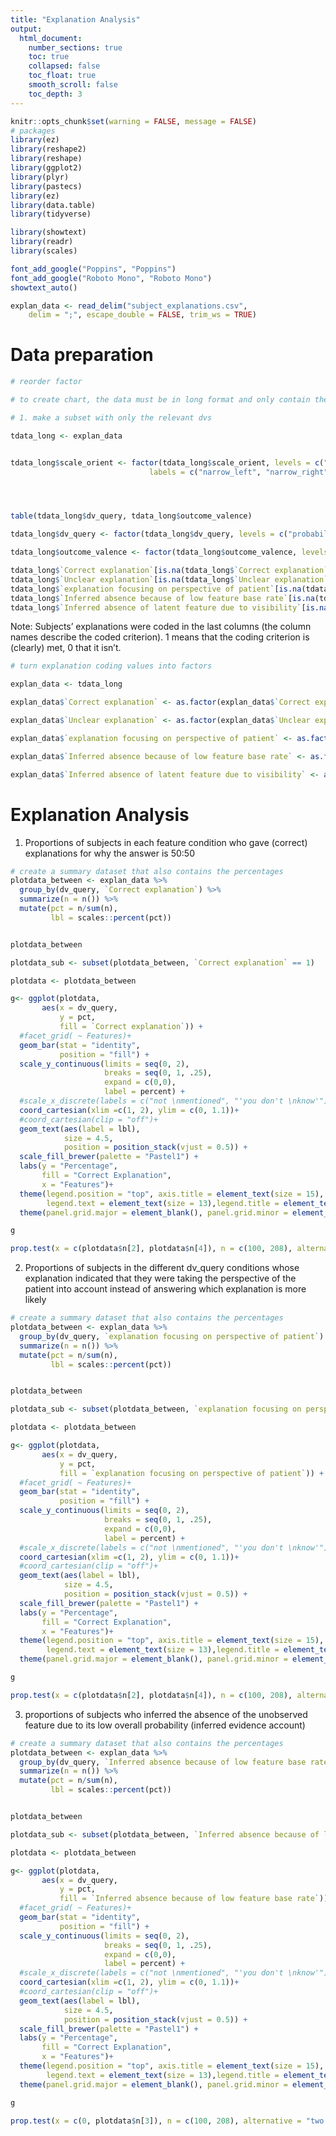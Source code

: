 ```yaml
---
title: "Explanation Analysis"
output:  
  html_document:
    number_sections: true
    toc: true  
    collapsed: false
    toc_float: true
    smooth_scroll: false
    toc_depth: 3
---
```


```r
knitr::opts_chunk$set(warning = FALSE, message = FALSE) 
# packages
library(ez)
library(reshape2)
library(reshape)
library(ggplot2)
library(plyr)
library(pastecs)
library(ez)
library(data.table)
library(tidyverse) 

library(showtext)
library(readr)
library(scales)

font_add_google("Poppins", "Poppins")
font_add_google("Roboto Mono", "Roboto Mono")
showtext_auto()
```


```r
explan_data <- read_delim("subject_explanations.csv", 
    delim = ";", escape_double = FALSE, trim_ws = TRUE)
```


# Data preparation

```r
# reorder factor 

# to create chart, the data must be in long format and only contain the relevant dependent variables

# 1. make a subset with only the relevant dvs

tdata_long <- explan_data


tdata_long$scale_orient <- factor(tdata_long$scale_orient, levels = c("narrow_left", "narrow_right"), 
                               labels = c("narrow_left", "narrow_right"))




table(tdata_long$dv_query, tdata_long$outcome_valence)

tdata_long$dv_query <- factor(tdata_long$dv_query, levels = c("probability", "satisfaction"))

tdata_long$outcome_valence <- factor(tdata_long$outcome_valence, levels = c("negative", "positive"))

tdata_long$`Correct explanation`[is.na(tdata_long$`Correct explanation`)] <- "0"
tdata_long$`Unclear explanation`[is.na(tdata_long$`Unclear explanation`)] <- "0"
tdata_long$`explanation focusing on perspective of patient`[is.na(tdata_long$`explanation focusing on perspective of patient`)] <- "0"
tdata_long$`Inferred absence because of low feature base rate`[is.na(tdata_long$`Inferred absence because of low feature base rate`)] <- "0"
tdata_long$`Inferred absence of latent feature due to visibility`[is.na(tdata_long$`Inferred absence of latent feature due to visibility`)] <- "0"


```


Note: Subjects' explanations were coded in the last columns (the column names describe the coded criterion). 1 means that the coding criterion is (clearly) met, 0 that it isn't. 

```r
# turn explanation coding values into factors 

explan_data <- tdata_long

explan_data$`Correct explanation` <- as.factor(explan_data$`Correct explanation`)

explan_data$`Unclear explanation` <- as.factor(explan_data$`Unclear explanation`)

explan_data$`explanation focusing on perspective of patient` <- as.factor(explan_data$`explanation focusing on perspective of patient`)

explan_data$`Inferred absence because of low feature base rate` <- as.factor(explan_data$`Inferred absence because of low feature base rate`)

explan_data$`Inferred absence of latent feature due to visibility` <- as.factor(explan_data$`Inferred absence of latent feature due to visibility`)

```


# Explanation Analysis

1. Proportions of subjects in each feature condition who gave (correct) explanations for why the answer is 50:50

```r
# create a summary dataset that also contains the percentages
plotdata_between <- explan_data %>%
  group_by(dv_query, `Correct explanation`) %>%
  summarize(n = n()) %>% 
  mutate(pct = n/sum(n),
         lbl = scales::percent(pct))


plotdata_between

plotdata_sub <- subset(plotdata_between, `Correct explanation` == 1)
```



```r
plotdata <- plotdata_between

g<- ggplot(plotdata, 
       aes(x = dv_query,
           y = pct,
           fill = `Correct explanation`)) +
  #facet_grid( ~ Features)+
  geom_bar(stat = "identity",
           position = "fill") +
  scale_y_continuous(limits = seq(0, 2),
                     breaks = seq(0, 1, .25),
                     expand = c(0,0),
                     label = percent) +
  #scale_x_discrete(labels = c("not \nmentioned", "'you don't \nknow'"))+
  coord_cartesian(xlim =c(1, 2), ylim = c(0, 1.1))+
  #coord_cartesian(clip = "off")+
  geom_text(aes(label = lbl), 
            size = 4.5,
            position = position_stack(vjust = 0.5)) +
  scale_fill_brewer(palette = "Pastel1") +
  labs(y = "Percentage", 
       fill = "Correct Explanation",
       x = "Features")+
  theme(legend.position = "top", axis.title = element_text(size = 15), axis.text = element_text(size = 13, color = "black"),
        legend.text = element_text(size = 13),legend.title = element_text(size = 13))+
  theme(panel.grid.major = element_blank(), panel.grid.minor = element_blank())

g
```

```r
prop.test(x = c(plotdata$n[2], plotdata$n[4]), n = c(100, 208), alternative = "greater", correct = F)
```

2. Proportions of subjects in the different dv_query conditions whose explanation indicated that they were taking the perspective of the patient into account instead of answering which explanation is more likely 

```r
# create a summary dataset that also contains the percentages
plotdata_between <- explan_data %>%
  group_by(dv_query, `explanation focusing on perspective of patient`) %>%
  summarize(n = n()) %>% 
  mutate(pct = n/sum(n),
         lbl = scales::percent(pct))


plotdata_between

plotdata_sub <- subset(plotdata_between, `explanation focusing on perspective of patient` == 1)
```


```r
plotdata <- plotdata_between

g<- ggplot(plotdata, 
       aes(x = dv_query,
           y = pct,
           fill = `explanation focusing on perspective of patient`)) +
  #facet_grid( ~ Features)+
  geom_bar(stat = "identity",
           position = "fill") +
  scale_y_continuous(limits = seq(0, 2),
                     breaks = seq(0, 1, .25),
                     expand = c(0,0),
                     label = percent) +
  #scale_x_discrete(labels = c("not \nmentioned", "'you don't \nknow'"))+
  coord_cartesian(xlim =c(1, 2), ylim = c(0, 1.1))+
  #coord_cartesian(clip = "off")+
  geom_text(aes(label = lbl), 
            size = 4.5,
            position = position_stack(vjust = 0.5)) +
  scale_fill_brewer(palette = "Pastel1") +
  labs(y = "Percentage", 
       fill = "Correct Explanation",
       x = "Features")+
  theme(legend.position = "top", axis.title = element_text(size = 15), axis.text = element_text(size = 13, color = "black"),
        legend.text = element_text(size = 13),legend.title = element_text(size = 13))+
  theme(panel.grid.major = element_blank(), panel.grid.minor = element_blank())

g
```

```r
prop.test(x = c(plotdata$n[2], plotdata$n[4]), n = c(100, 208), alternative = "less", correct = F)
```


3. proportions of subjects who inferred the absence of the unobserved feature due to its low overall probability (inferred evidence account)

```r
# create a summary dataset that also contains the percentages
plotdata_between <- explan_data %>%
  group_by(dv_query, `Inferred absence because of low feature base rate`) %>%
  summarize(n = n()) %>% 
  mutate(pct = n/sum(n),
         lbl = scales::percent(pct))


plotdata_between

plotdata_sub <- subset(plotdata_between, `Inferred absence because of low feature base rate` == 1)
```


```r
plotdata <- plotdata_between

g<- ggplot(plotdata, 
       aes(x = dv_query,
           y = pct,
           fill = `Inferred absence because of low feature base rate`)) +
  #facet_grid( ~ Features)+
  geom_bar(stat = "identity",
           position = "fill") +
  scale_y_continuous(limits = seq(0, 2),
                     breaks = seq(0, 1, .25),
                     expand = c(0,0),
                     label = percent) +
  #scale_x_discrete(labels = c("not \nmentioned", "'you don't \nknow'"))+
  coord_cartesian(xlim =c(1, 2), ylim = c(0, 1.1))+
  #coord_cartesian(clip = "off")+
  geom_text(aes(label = lbl), 
            size = 4.5,
            position = position_stack(vjust = 0.5)) +
  scale_fill_brewer(palette = "Pastel1") +
  labs(y = "Percentage", 
       fill = "Correct Explanation",
       x = "Features")+
  theme(legend.position = "top", axis.title = element_text(size = 15), axis.text = element_text(size = 13, color = "black"),
        legend.text = element_text(size = 13),legend.title = element_text(size = 13))+
  theme(panel.grid.major = element_blank(), panel.grid.minor = element_blank())

g
```


```r
prop.test(x = c(0, plotdata$n[3]), n = c(100, 208), alternative = "two.sided", correct = F)
```